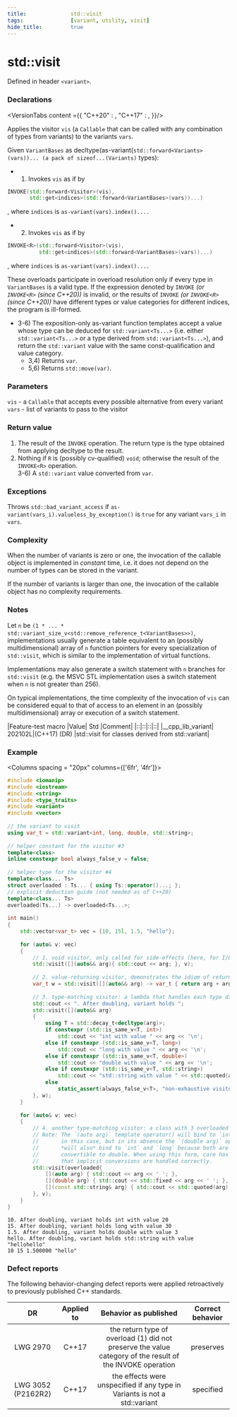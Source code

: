 ```yaml
---
title:				std::visit
tags:				[variant, utility, visit]
hide_title:			true
---
```



# std::visit

Defined in header `<variant>`.

### Declarations

<VersionTabs content ={{
    "C++20" : <CPP20 />,
    "C++17" : <CPP17 />,
}}/>

Applies the visitor `vis` (a `Callable` that can be called with any combination of types from variants) to the variants `vars`.

Given `VariantBases` as decltype(as-variant(`std::forward<Variants>(vars))... (a pack of sizeof...(Variants)` types):

* 1) Invokes `vis` as if by 
```cpp
INVOKE(std::forward<Visitor>(vis),
       std::get<indices>(std::forward<VariantBases>(vars))...)
```    
, where `indices` is `as-variant(vars).index()....`

* 2) Invokes `vis` as if by 
```cpp
INVOKE<R>(std::forward<Visitor>(vis),
          std::get<indices>(std::forward<VariantBases>(vars))...)
```     
, where `indices` is `as-variant(vars).index()....`

These overloads participate in overload resolution only if every type in `VariantBases` is a valid type. 
If the expression denoted by `INVOKE` *(or `INVOKE<R>` (since C++20))* 
is invalid, or the results of `INVOKE`   *(or `INVOKE<R>` (since C++20))* have different types or value categories for different indices, the program is ill-formed.

* 3-6) The exposition-only as-variant function templates accept a value whose type can be deduced for `std::variant<Ts...>` (i.e. either `std::variant<Ts...>` 
or a type derived from `std::variant<Ts...>`), and return the `std::variant` value with the same const-qualification and value category.
    * 3,4) Returns `var`.
    * 5,6) Returns `std::move(var)`.

### Parameters
`vis`	-	a `Callable` that accepts every possible alternative from every variant
`vars`	-	list of variants to pass to the visitor

### Return value
1) The result of the `INVOKE` operation. The return type is the type obtained from applying decltype to the result. <br/>
2) Nothing if `R` is (possibly cv-qualified) `void`; otherwise the result of the `INVOKE<R>` operation. <br/>
3-6) A `std::variant` value converted from `var`. <br/>

### Exceptions
Throws `std::bad_variant_access` if `as-variant(vars_i).valueless_by_exception()` is `true` for any variant `vars_i` in `vars`.


### Complexity
When the number of variants is zero or one, the invocation of the callable object is implemented in *constant* time, i.e. it does not depend on the number of types 
can be stored in the variant.

If the number of variants is larger than one, the invocation of the callable object has no complexity requirements.

### Notes
Let `n` be `(1 * ... * std::variant_size_v<std::remove_reference_t<VariantBases>>)`, implementations usually generate a table equivalent to an 
(possibly multidimensional) array of `n` function pointers for every specialization of `std::visit`, which is similar to the implementation of virtual functions.

Implementations may also generate a switch statement with `n` branches for `std::visit` (e.g. the MSVC STL implementation uses a switch statement when `n` is not greater than 256).

On typical implementations, the time complexity of the invocation of `vis` can be considered equal to that of access to an element in an 
(possibly multidimensional) array or execution of a switch statement.


|Feature-test macro	|Value|	Std	|Comment|
|::|::|::|::|
|__cpp_lib_variant|	202102L|(C++17)  (DR)	|std::visit for classes derived from std::variant|

### Example

<Columns spacing = "20px" columns={['6fr', '4fr']}>
<div>

```cpp
#include <iomanip>
#include <iostream>
#include <string>
#include <type_traits>
#include <variant>
#include <vector>
 
// the variant to visit
using var_t = std::variant<int, long, double, std::string>;
 
// helper constant for the visitor #3
template<class>
inline constexpr bool always_false_v = false;
 
// helper type for the visitor #4
template<class... Ts>
struct overloaded : Ts... { using Ts::operator()...; };
// explicit deduction guide (not needed as of C++20)
template<class... Ts>
overloaded(Ts...) -> overloaded<Ts...>;
 
int main()
{
    std::vector<var_t> vec = {10, 15l, 1.5, "hello"};
 
    for (auto& v: vec)
    {
        // 1. void visitor, only called for side-effects (here, for I/O)
        std::visit([](auto&& arg){ std::cout << arg; }, v);
 
        // 2. value-returning visitor, demonstrates the idiom of returning another variant
        var_t w = std::visit([](auto&& arg) -> var_t { return arg + arg; }, v);
 
        // 3. type-matching visitor: a lambda that handles each type differently
        std::cout << ". After doubling, variant holds ";
        std::visit([](auto&& arg)
        {
            using T = std::decay_t<decltype(arg)>;
            if constexpr (std::is_same_v<T, int>)
                std::cout << "int with value " << arg << '\n';
            else if constexpr (std::is_same_v<T, long>)
                std::cout << "long with value " << arg << '\n';
            else if constexpr (std::is_same_v<T, double>)
                std::cout << "double with value " << arg << '\n';
            else if constexpr (std::is_same_v<T, std::string>)
                std::cout << "std::string with value " << std::quoted(arg) << '\n';
            else 
                static_assert(always_false_v<T>, "non-exhaustive visitor!");
        }, w);
    }
 
    for (auto& v: vec)
    {
        // 4. another type-matching visitor: a class with 3 overloaded operator()'s
        // Note: The `(auto arg)` template operator() will bind to `int` and `long`
        //       in this case, but in its absence the `(double arg)` operator()
        //       *will also* bind to `int` and `long` because both are implicitly
        //       convertible to double. When using this form, care has to be taken
        //       that implicit conversions are handled correctly.
        std::visit(overloaded{
            [](auto arg) { std::cout << arg << ' '; },
            [](double arg) { std::cout << std::fixed << arg << ' '; },
            [](const std::string& arg) { std::cout << std::quoted(arg) << ' '; }
        }, v);
    }
}
```

</div>

<div>

```plaintext title="Result"
10. After doubling, variant holds int with value 20
15. After doubling, variant holds long with value 30
1.5. After doubling, variant holds double with value 3
hello. After doubling, variant holds std::string with value "hellohello"
10 15 1.500000 "hello"
```

</div>
</Columns>

### Defect reports
The following behavior-changing defect reports were applied retroactively to previously published C++ standards.

|         DR         | Applied to |                                           Behavior as published                                           | Correct behavior |
|:------------------:|:----------:|:---------------------------------------------------------------------------------------------------------:|:----------------:|
| LWG 2970           | C++17      | the return type of overload (1) did not preserve the value category of the result of the INVOKE operation | preserves        |
| LWG 3052 (P2162R2) | C++17      | the effects were unspecified if any type in Variants is not a std::variant                                | specified        |